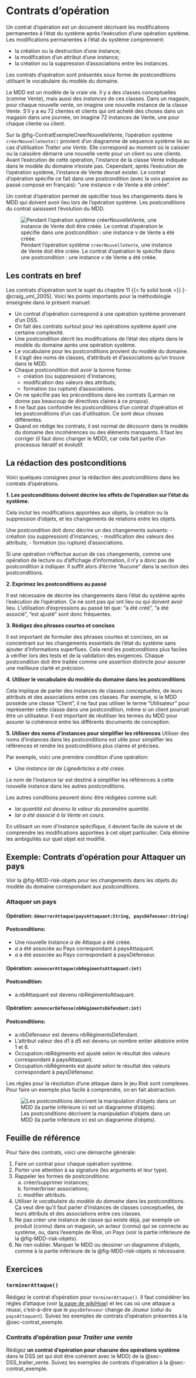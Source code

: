 # Contrats d'opération {#sec-contrats}

Un contrat d'opération est un document décrivant les modifications permanentes à l'état du système après l'exécution d'une opération système.
Les modifications permanentes à l'état du système comprennent:

- la création ou la destruction d'une instance;
- la modification d'un attribut d'une instance;
- la création ou la suppression d'associations entre les instances.

Les contrats d'opération sont présentés sous forme de postconditions utilisant le vocabulaire du modèle du domaine.

::: {.callout-important}
Le MDD est un modèle de la vraie vie.
Il y a des classes conceptuelles (comme Vente), mais aussi des *instances* de ces classes.
Dans un magasin, pour chaque nouvelle vente, on imagine une nouvelle instance de la classe Vente.
S'il y a eu 72 clientes et clients qui ont acheté des choses dans un magasin dans une journée, on imagine 72 instances de Vente, une pour chaque cliente ou client.
:::

Sur la @fig-ContratExempleCreerNouvelleVente, l'opération système `créerNouvelleVente()` provient d'un diagramme de séquence système lié au cas d'utilisation *Traiter une Vente*.
Elle correspond au moment où le caissier ou la caissière démarre une nouvelle vente pour un client ou une cliente.
Avant l'exécution de cette opération, l'instance de la classe Vente indiquée dans le modèle du domaine n'existe pas.
Cependant, après l'exécution de l'opération système, l'instance de Vente devrait exister.
Le contrat d'opération spécifie ce fait dans une postcondition (avec la voix passive au passé composé en français): "une instance *v* de Vente a été créée".

Un contrat d'opération permet de spécifier tous les changements dans le MDD qui doivent avoir lieu lors de l'opération système. Les postconditions du contrat saisissent l'évolution du MDD.

![Pendant l'opération système `créerNouvelleVente`, une instance de Vente doit être créée. Le contrat d'opération le spécifie dans une postcondition : une instance *v* de Vente a été créée.](images/Contrats-survol_export.svg){#fig-ContratExempleCreerNouvelleVente}

## Les contrats en bref

Les contrats d'opération sont le sujet du chapitre 11\ {{< fa solid book >}}\ [-@craig_uml_2005].
Voici les points importants pour la méthodologie enseignée dans le présent manuel:

- Un contrat d'opération correspond à une opération système provenant d'un DSS.
- On fait des contrats surtout pour les opérations système ayant une certaine complexité.
- Une postcondition décrit les modifications de l'état des objets dans le modèle du domaine après une opération système.
- Le vocabulaire pour les postconditions provient du modèle du domaine. Il s'agit des noms de classes, d'attributs et d'associations qu'on trouve dans le MDD.
- Chaque postcondition doit avoir la bonne forme:
  - création (ou suppression) d'instances;
  - modification des valeurs des attributs;
  - formation (ou rupture) d'associations.
- On ne spécifie pas les préconditions dans les contrats (Larman ne donne pas beaucoup de directives claires à ce propos).
- Il ne faut pas confondre les postconditions d'un contrat d'opération et les postconditions d'un cas d'utilisation. Ce sont deux choses différentes.
- Quand on rédige les contrats, il est normal de découvrir dans le modèle du domaine des incohérences ou des éléments manquants.
Il faut les corriger (il faut donc changer le MDD), car cela fait partie d'un processus itératif et évolutif.

## La rédaction des postconditions

Voici quelques consignes pour la rédaction des postconditions dans les contrats d'opérations.

**1. Les postconditions doivent décrire les effets de l'opération sur l'état du système.**

Cela inclut les modifications apportées aux objets, la création ou la suppression d'objets, et les changements de relations entre les objets.

Une postcondition doit donc décrire un des changements suivants:
- création (ou suppression) d'instances;
- modification des valeurs des attributs;
- formation (ou rupture) d'associations.

Si une opération n'effectue aucun de ces changements, comme une opération de lecture ou d'affichage d'information, il n'y a donc pas de postcondition à indiquer. Il suffit alors d'écrire "Aucune" dans la section des postconditions.

**2. Exprimez les postconditions au passé**

Il est nécessaire de décrire les changements dans l'état du système après l'exécution de l'opération. Ce ne sont pas qui ont lieu ou qui doivent avoir lieu. L'utilisation d'expressions au passé tel que: "a été créé", "a été associé", "est ajusté" sont donc fréquentes.

**3. Rédigez des phrases courtes et concises**

Il est important de formuler des phrases courtes et concises, en se concentrant sur les changements essentiels de l'état du système sans ajouter d’informations superflues. Cela rend les postconditions plus faciles à vérifier lors des tests et de la validation des exigences. Chaque postcondition doit être traitée comme une assertion distincte pour assurer une meilleure clarté et précision.

**4. Utiliser le vocabulaire du modèle du domaine dans les postconditions**

Cela implique de parler des instances de classes conceptuelles, de leurs attributs et des associations entre ces classes. Par exemple, si le MDD possède une classe "Client", il ne faut pas utiliser le terme "Utilisateur" pour représenter cette classe dans une postcondition, même si un client pourrait être un utilisateur. Il est important de réutiliser les termes du MDD pour assurer la cohérence entre les différents documents de conception.

**5. Utiliser des noms d'instances pour simplifier les références**
Utiliser des noms d'instances dans les postconditions est utile pour simplifier les références et rendre les postconditions plus claires et précises. 

Par exemple, voici une première condition d'une opération:

- *Une instance lar de LigneArticles a été créée.*

Le nom de l’instance lar est destiné à simplifier les références à cette nouvelle instance dans les autres postconditions.

Les autres conditions peuvent donc être rédigées comme suit:

- *lar.quantité est devenu la valeur du paramètre quantité.*
- *lar a été associé à la Vente en cours.*

En utilisant un nom d'instance spécifique, il devient facile de suivre et de comprendre les modifications apportées à cet objet particulier. Cela élimine les ambiguïtés sur quel objet est modifié.

## Exemple: Contrats d'opération pour Attaquer un pays {#sec-contrat_exemple}

Voir la @fig-MDD-risk-objets pour les changements dans les objets du modèle du domaine correspondant aux postconditions.

### Attaquer un pays {.unnumbered .unlisted}

#### Opération: `démarrerAttaque(paysAttaquant:String, paysDéfenseur:String)` {.unnumbered .unlisted}

#### Postconditions: {.unnumbered .unlisted}

- Une nouvelle instance *a* de Attaque a été créée.
- *a* a été associée au Pays correspondant à paysAttaquant.
- *a* a été associée au Pays correspondant à paysDéfenseur.

#### Opération: `annoncerAttaque(nbRégimentsAttaquant:int)` {.unnumbered .unlisted}

#### Postcondition: {.unnumbered .unlisted}

- a.nbAttaquant est devenu nbRégimentsAttaquant.

#### Opération: `annoncerDéfense(nbRégimentsDéfendant:int)` {.unnumbered .unlisted}

#### Postconditions: {.unnumbered .unlisted}

- a.nbDéfenseur est devenu nbRégimentsDéfendant.
- L'attribut valeur des d1 à d5 est devenu un nombre entier aléatoire entre 1 et 6.
- Occupation.nbRégiments est ajusté selon le résultat des valeurs correspondant à paysAttaquant.
- Occupation.nbRégiments est ajusté selon le résultat des valeurs correspondant à paysDéfenseur.

::: {.callout-important}
Les règles pour la résolution d'une attaque dans le jeu Risk sont complexes.
Pour faire un exemple plus facile à comprendre, on en fait abstraction.
:::

<!-- Draw.io svg contient du texte en SVG qui ne se présente pas bien lors de la conversion vers PDF (on obtien "Text is not SVG - cannot display"). Alors, on exporte manuellement une version du SVG ayant du texte compatible (tout en gardant l'original). Cela n'est pas idéal, mais c'est une solution. Voir https://www.diagrams.net/doc/faq/svg-export-text-problems et l'option "convert labels to SVG" -->
![Les postconditions décrivent la manipulation d'objets dans un MDD (la partie inférieure ici est un diagramme d'objets).](images/MDD-Risk-contrats_export.svg){#fig-MDD-risk-objets}

## Feuille de référence

Pour faire des contrats, voici une démarche générale:

1. Faire un contrat pour chaque opération système.
1. Porter une attention à sa signature (les arguments et leur type).
1. Rappeler les formes de postconditions:
   a) créer/supprimer instances;
   a) former/briser associations;
   a) modifier attributs.
1. Utiliser *le vocabulaire du modèle du domaine* dans les postconditions.
Ça veut dire qu'il faut parler d'instances de classes conceptuelles, de leurs attributs et des associations entre ces classes.
1. Ne pas créer une instance de classe qui existe déjà, par exemple un produit (connu) dans un magasin, un acteur (connu) qui se connecte au système, ou, dans l'exemple de Risk, un Pays (voir la partie inférieure de la @fig-MDD-risk-objets).
1. Ne rien oublier. Marquer le MDD ou dessiner un diagramme d'objets, comme à la partie inférieure de la @fig-MDD-risk-objets si nécessaire.

## Exercices

::: {#exr-contrat_Terminer_attaque}
### `terminerAttaque()`

Rédigez le contrat d'opération pour `terminerAttaque()`.
Il faut considérer les règles d'attaque (voir [la page de wikiHow](https://fr.wikihow.com/jouer-%C3%A0-Risk)) et les cas où une attaque a réussi, c'est-à-dire que le `paysDéfenseur` change de Joueur (celui du `paysAttaquant`).
Suivez les exemples de contrats d'opération présentés à la @sec-contrat_exemple.
:::

::: {#exr-contrats-Traiter-vente}

### Contrats d'opération pour *Traiter une vente*

Rédigez **un contrat d'opération pour chacune des opérations système** dans le DSS (et qui doit être cohérent avec le MDD) de la @sec-DSS_traiter_vente. 
Suivez les exemples de contrats d'opération à la @sec-contrat_exemple.

:::

